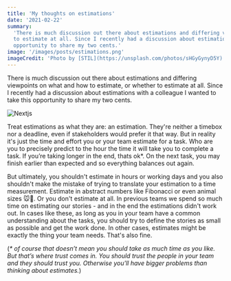 ```yaml
---
title: 'My thoughts on estimations'
date: '2021-02-22'
summary:
  'There is much discussion out there about estimations and differing viewpoints on what and how to estimate, or whether
  to estimate at all. Since I recently had a discussion about estimations with a colleague I wanted to take this
  opportunity to share my two cents.'
image: '/images/posts/estimations.png'
imageCredit: 'Photo by [STIL](https://unsplash.com/photos/sHGyGynyD5Y)'
---
```


There is much discussion out there about estimations and differing viewpoints on what and how to estimate, or whether to
estimate at all. Since I recently had a discussion about estimations with a colleague I wanted to take this opportunity
to share my two cents.

<Image src="/images/posts/estimations.png" alt="Nextjs" width={1950} height={825} priority />

Treat estimations as what they are: an estimation. They're neither a timebox nor a deadline, even if stakeholders would
prefer it that way. But in reality it's just the time and effort you or your team estimate for a task. Who are you to
precisely predict to the hour the time it will take you to complete a task. If you’re taking longer in the end, thats
ok\*. On the next task, you may finish earlier than expected and so everything balances out again.

But ultimately, you shouldn't estimate in hours or working days and you also shouldn't make the mistake of trying to
translate your estimation to a time measurement. Estimate in abstract numbers like Fibonacci or even animal sizes 🐭🐘.
Or you don't estimate at all. In previous teams we spend so much time on estimating our stories - and in the end the
estimations didn't work out. In cases like these, as long as you in your team have a common understanding about the
tasks, you should try to define the stories as small as possible and get the work done. In other cases, estimates might
be exactly the thing your team needs. That's also fine.

(_\* of course that doesn’t mean you should take as much time as you like. But that’s where trust comes in. You should
trust the people in your team and they should trust you. Otherwise you'll have bigger problems than thinking about
estimates._)
